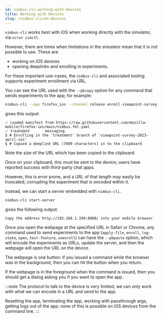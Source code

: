 ```yaml
---
id: nimbus-cli-working-with-devices
title: Working with Devices
slug: /nimbus-cli/on-devices
---
```


`nimbus-cli` works best with iOS when working directly with the simulator, via `xcrun simctl`.

However, there are times when limitations in the simulator mean that it is not possible to use. These are:

- working on iOS devices
- opening deeplinks *and* enrolling in experiments.

For these important use-cases, the `nimbus-cli` and associated tooling supports experiment enrollment via URL.

You can see the URL used with the `--pbcopy` option for any command that sends experiments to the app; for example:

```sh
nimbus-cli --app firefox_ios --channel release enroll viewpoint-survey-2023-april-ios --branch treatment --pbcopy
```

gives this output:

```
✅ Loaded manifest from https://raw.githubusercontent.com/mozilla-mobile/firefox-ios/main/nimbus.fml.yaml
✅ treatment       messaging
$ # Enrolling in the 'treatment' branch of 'viewpoint-survey-2023-april-ios'
$ # Copied a deeplink URL (7609 characters) in to the clipboard
```

Note the size of the URL which has been copied to the clipboard.

Once on your clipboard, this must be sent to the device; users have reported success with third-party chat apps.

However, this is error prone, and a URL of that length may easily be truncated, corrupting the experiment that is encoded within it.

Instead, we can start a server embedded with `nimbus-cli`.

```sh
nimbus-cli start-server
```

gives the following output:

```
Copy the address http://192.168.1.199:8080/ into your mobile browser
```

Once you open the webpage at the specified URL in Safari or Chrome, any command used to send experiments to the app (`apply-file`, `enroll`, `log-state`, `open`, `test-feature`, `unenroll`) can have the `--pbpaste` option, which will encode the experiments as URLs, update the server, and then the webpage will open the URL on the device.

The webpage is one button: if you issued a command while the browser was in the background, then you can hit the button when you return.

If the webpage is in the foreground when the command is issued, then you should get a dialog asking you if you want to open the app.

:::note
The protocol to talk to the device is very limited; we can only work with what we can encode in a URL and send to the app.

Resetting the app, terminating the app, working with passthrough args, getting logs out of the app: none of this is possible on iOS devices from the command line.
:::
